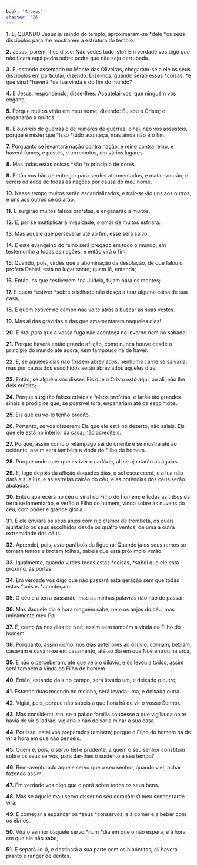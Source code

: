 ```yaml
---
book: 'Mateus'
chapter: '24'
---
```


**1.** E, QUANDO Jesus ia saindo do templo, aproximaram-se *dele *os seus discípulos para lhe mostrarem a estrutura do templo.

**2.** Jesus, porém, lhes disse: Não vedes tudo isto? Em verdade vos digo *que* não ficará aqui pedra sobre pedra que não seja derrubada.

**3.** E, estando assentado no Monte das Oliveiras, chegaram-se a ele os seus discípulos em particular, dizendo: Dize-nos, quando serão essas *coisas, *e que sinal *haverá *da tua vinda e do fim do mundo?

**4.** E Jesus, respondendo, disse-lhes: Acautelai-vos, que ninguém vos engane;

**5.** Porque muitos virão em meu nome, dizendo: Eu sou o Cristo; e enganarão a muitos.

**6.** E ouvireis de guerras e de rumores de guerras; olhai, não vos assusteis, porque é mister que *isso *tudo aconteça, mas ainda não é o fim.

**7.** Porquanto se levantará nação contra nação, e reino contra reino, e haverá fomes, e pestes, e terremotos, em vários lugares.

**8.** Mas todas estas coisas *são *o princípio de dores.

**9.** Então vos hão de entregar para serdes atormentados, e matar-vos-ão; e sereis odiados de todas as nações por causa do meu nome.

**10.** Nesse tempo muitos serão escandalizados, e trair-se-ão uns aos outros, e uns aos outros se odiarão.

**11.** E surgirão muitos falsos profetas, e enganarão a muitos.

**12.** E, por se multiplicar a iniquidade, o amor de muitos esfriará.

**13.** Mas aquele que perseverar até ao fim, esse será salvo.

**14.** E este evangelho do reino será pregado em todo o mundo, em testemunho a todas as nações, e então virá o fim.

**15.** Quando, pois, virdes que a abominação da desolação, de que falou o profeta Daniel, está no lugar santo; quem lê, entenda;

**16.** Então, os que *estiverem *na Judeia, fujam para os montes;

**17.** E quem *estiver *sobre o telhado não desça a tirar alguma coisa de sua casa;

**18.** E quem estiver no campo não volte atrás a buscar as suas vestes.

**19.** Mas ai das grávidas e das que amamentarem naqueles dias!

**20.** E orai para que a vossa fuga não aconteça no inverno nem no sábado;

**21.** Porque haverá então grande aflição, como nunca houve desde o princípio do mundo até agora, nem tampouco há de haver.

**22.** E, se aqueles dias não fossem abreviados, nenhuma carne se salvaria; mas por causa dos escolhidos serão abreviados aqueles dias.

**23.** Então, se alguém vos disser: Eis que o Cristo *está* aqui, ou ali, não lhe deis crédito;

**24.** Porque surgirão falsos cristos e falsos profetas, e farão tão grandes sinais e prodígios que, se possível fora, enganariam até os escolhidos.

**25.** Eis que eu vo-lo tenho predito.

**26.** Portanto, se vos disserem: Eis que ele está no deserto, não saiais. Eis que ele está no interior da casa; não acrediteis.

**27.** Porque, assim como o relâmpago sai do oriente e se mostra até ao ocidente, assim será também a vinda do Filho do homem.

**28.** Porque onde quer que estiver o cadáver, ali se ajuntarão as águias.

**29.** E, logo depois da aflição daqueles dias, o sol escurecerá, e a lua não dará a sua luz, e as estrelas cairão do céu, e as potências dos céus serão abaladas.

**30.** Então aparecerá no céu o sinal do Filho do homem; e todas as tribos da terra se lamentarão, e verão o Filho do homem, vindo sobre as nuvens do céu, com poder e grande glória.

**31.** E ele enviará os seus anjos com rijo clamor de trombeta, os quais ajuntarão os seus escolhidos desde os quatro ventos, de uma à outra extremidade dos céus.

**32.** Aprendei, pois, *esta* parábola da figueira: Quando já os seus ramos se tornam tenros e brotam folhas, sabeis que está próximo o verão.

**33.** Igualmente, quando virdes todas estas *coisas, *sabei que ele está próximo, às portas.

**34.** Em verdade vos digo que não passará esta geração sem que todas estas *coisas *aconteçam.

**35.** O céu e a terra passarão, mas as minhas palavras não hão de passar.

**36.** Mas daquele dia e hora ninguém sabe, nem os anjos do céu, mas unicamente meu Pai.

**37.** E, como *foi* nos dias de Noé, assim será também a vinda do Filho do homem.

**38.** Porquanto, assim como, nos dias anteriores ao dilúvio, comiam, bebiam, casavam e davam-se em casamento, até ao dia em que Noé entrou na arca,

**39.** E não o perceberam, até que veio o dilúvio, e os levou a todos, assim será também a vinda do Filho do homem.

**40.** Então, estando dois no campo, será levado um, e deixado o outro;

**41.** Estando duas moendo no moinho, será levada uma, e deixada outra.

**42.** Vigiai, pois, porque não sabeis a que hora há de vir o vosso Senhor.

**43.** Mas considerai isto: se o pai de família soubesse a que vigília da noite havia de vir o ladrão, vigiaria e não deixaria minar a sua casa.

**44.** Por isso, estai vós preparados também; porque o Filho do homem há de vir à hora em que não penseis.

**45.** Quem é, pois, o servo fiel e prudente, a quem o seu senhor constituiu sobre os seus servos, para dar-lhes o sustento a seu tempo?

**46.** Bem-aventurado aquele servo que o seu senhor, quando vier, achar fazendo assim.

**47.** Em verdade vos digo que o porá sobre todos os seus bens.

**48.** Mas se aquele mau servo disser no seu coração: O meu senhor tarde virá;

**49.** E começar a espancar os *seus *conservos, e a comer e a beber com os ébrios,

**50.** Virá o senhor daquele servo *num *dia em que o não espera, e à hora em que ele não sabe,

**51.** E separá-lo-á, e destinará a sua parte com os hipócritas; ali haverá pranto e ranger de dentes.